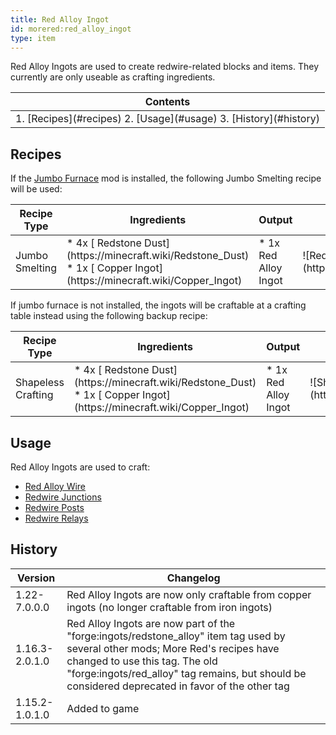 ```yaml
---
title: Red Alloy Ingot
id: morered:red_alloy_ingot
type: item
---
```


Red Alloy Ingots are used to create redwire-related blocks and items. They currently are only useable as crafting ingredients.

<table>
	<thead><tr><th>Contents</th></tr></thead>
	<tbody><tr><td>
		1. [Recipes](#recipes)
		2. [Usage](#usage)
		3. [History](#history)
	</td></tr></tbody>
</table>

## Recipes

If the [Jumbo Furnace](https://www.curseforge.com/minecraft/mc-mods/jumbo-furnace) mod is installed, the following Jumbo Smelting recipe will be used:

<table>
	<thead>
		<tr>
			<th>Recipe Type</th>
			<th>Ingredients</th>
			<th>Output</th>
			<th>Example</th>
		</tr>
	</thead>
	<tbody>
		<tr>
			<td>Jumbo Smelting</td>
			<td style={{width: '30%'}}>
				* 4x [<ModAsset width={32} height={32} location='redstone'/> Redstone Dust](https://minecraft.wiki/Redstone_Dust)
				* 1x [<ModAsset width={32} height={32} location='copper_ingot'/> Copper Ingot](https://minecraft.wiki/Copper_Ingot)
			</td>
			<td>
				* 1x Red Alloy Ingot
			</td>
			<td>
				![Red Alloy Ingot Jumbo Smelting Recipe](https://commoble.net/images/morered/recipes/red_alloy_ingot_from_jumbo_smelting.png)
			</td>
		</tr>
	</tbody>
</table>

If jumbo furnace is not installed, the ingots will be craftable at a crafting table instead using the following backup recipe:

<table>
	<thead>
		<tr>
			<th>Recipe Type</th>
			<th>Ingredients</th>
			<th>Output</th>
			<th>Example</th>
		</tr>
	</thead>
	<tbody>
		<tr>
			<td>Shapeless Crafting</td>
			<td style={{width: '30%'}}>
				* 4x [<ModAsset width={32} height={32} location='redstone'/> Redstone Dust](https://minecraft.wiki/Redstone_Dust)
				* 1x [<ModAsset width={32} height={32} location='copper_ingot'/> Copper Ingot](https://minecraft.wiki/Copper_Ingot)
			</td>
			<td>
				* 1x Red Alloy Ingot
			</td>
			<td>
				![Shaped Crafting Recipe for Red Alloy Ingots](https://commoble.net/images/morered/recipes/red_alloy_ingot_recipe.png)
			</td>
		</tr>
	</tbody>
</table>

## Usage

Red Alloy Ingots are used to craft:
* [Red Alloy Wire](/en/mod/morered/docs/content/wires_and_cables/red_alloy_wire)
* [Redwire Junctions](/en/mod/morered/docs/content/wires_and_cables/redwire_junction)
* [Redwire Posts](/en/mod/morered/docs/content/wires_and_cables/redwire_post)
* [Redwire Relays](/en/mod/morered/docs/content/wires_and_cables/redwire_relay)

## History
| Version | Changelog
| --- | -
| 1.22-7.0.0.0 | Red Alloy Ingots are now only craftable from copper ingots (no longer craftable from iron ingots)
| 1.16.3-2.0.1.0 | Red Alloy Ingots are now part of the "forge:ingots/redstone_alloy" item tag used by several other mods; More Red's recipes have changed to use this tag. The old "forge:ingots/red_alloy" tag remains, but should be considered deprecated in favor of the other tag
| 1.15.2-1.0.1.0 | Added to game
